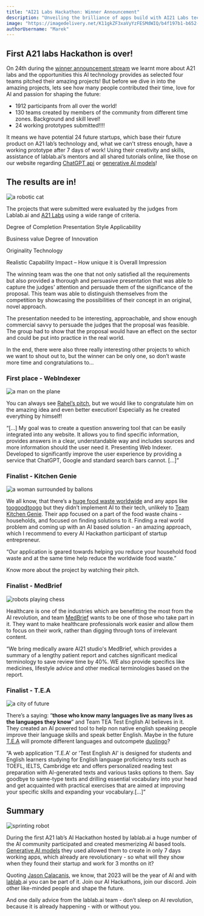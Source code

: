 ```yaml
---
title: "AI21 Labs Hackathon: Winner Announcement"
description: "Unveiling the brilliance of apps build with AI21 Labs technology! Explore the AI21 app and its applications, and applaud the ingenious creators of the Hackathon's victorious projects."
image: "https://imagedelivery.net/K11gkZF3xaVyYzFESMdWIQ/b4f197b1-b652-4f24-99e6-33056c910900/full"
authorUsername: "Marek"
---
```


## First A21 labs Hackathon is over!

On 24th during the [winner announcement stream](https://www.youtube.com/watch?v=2WUAtd4pTxg) we learnt more about A21 labs and the opportunities this AI technology provides as selected four teams pitched their amazing projects! But before we dive in into the amazing projects, lets see how many people contributed their time, love for AI and passion for shaping the future:

* 1912 participants from all over the world!
* 130 teams created by members of the community from different time zones. Background and skill level!
* 24 working prototypes submitted!!!!

It means we have potential 24 future startups, which base their future product on A21 lab’s technology and, what we can't stress enough, have a working prototype after 7 days of work! Using their creativity and skills, assistance of lablab.ai’s mentors and all shared tutorials online, like those on our website regarding [ChatGPT api](https://lablab.ai/tech/openai/chatgpt) or [generative AI models](https://lablab.ai/blog/generative-ai-in-action-real-world-applications-and-examples)!

## The results are in!

<Img src="https://imagedelivery.net/K11gkZF3xaVyYzFESMdWIQ/52362a42-abe0-4c13-eea9-454f25b0f700/full" alt="a robotic cat" />

The projects that were submitted were evaluated by the judges from Lablab.ai and [A21 Labs](https://www.ai21.com/) using a wide range of criteria. 

Degree of Completion Presentation Style Applicability

Business value Degree of Innovation

Originality Technology

Realistic Capability Impact – How unique it is Overall Impression

The winning team was the one that not only satisfied all the requirements but also provided a thorough and persuasive presentation that was able to capture the judges' attention and persuade them of the significance of the proposal. This team was able to distinguish themselves from the competition by showcasing the possibilities of their concept in an original, novel approach.

The presentation needed to be interesting, approachable, and show enough commercial savvy to persuade the judges that the proposal was feasible. The group had to show that the proposal would have an effect on the sector and could be put into practice in the real world.

In the end, there were also three really interesting other projects to which we want to shout out to, but the winner can be only one, so don’t waste more time and congratulations to…

### First place - WebIndexer

<Img src="https://imagedelivery.net/K11gkZF3xaVyYzFESMdWIQ/fa260210-8294-4b30-3220-542a1cb58400/full" alt="a man on the plane" />

You can always see [Rahel’s pitch](https://lablab.ai/event/ai21-labs-hackathon/olympia/webindexer), but we would like to congratulate him on the amazing idea and even better execution! Especially as he created everything by himself!

“[...] My goal was to create a question answering tool that can be easily integrated into any website. It allows you to find specific information, provides answers in a clear, understandable way and includes sources and more information should the user need it. Presenting Web Indexer. Developed to significantly improve the user experience by providing a service that ChatGPT, Google and standard search bars cannot. [...]”

### Finalist - Kitchen Genie

<Img src="https://imagedelivery.net/K11gkZF3xaVyYzFESMdWIQ/5631fab9-a1c4-471c-69f0-ed307e4fd300/full" alt="a woman surrounded by ballons" />

We all know, that there’s a [huge food waste worldwide](https://greenly.earth/en-us/blog/ecology-news/global-food-waste-in-2022) and any apps like [toogoodtoogo](https://toogoodtogo.eu/) but they didn’t implement AI to their tech, unlikely to [Team Kitchen Genie](https://lablab.ai/event/ai21-labs-hackathon/lastminute/kitchen-genie). Their app focused on a part of the food waste chains - households, and focused on finding solutions to it. Finding a real world problem and  coming up with an AI based solution - an amazing approach, which I recommend to every AI Hackathon participant of startup entrepreneur. 

“Our application is geared towards helping you reduce your household food waste and at the same time help reduce the worldwide food waste.”

Know more about the project by watching their pitch.

### Finalist - MedBrief

<Img src="https://imagedelivery.net/K11gkZF3xaVyYzFESMdWIQ/69fa1471-6fc4-462b-7f15-627b39514900/full" alt="robots playing chess" />

Healthcare is one of the industries which are benefitting the most from the AI revolution, and team [MedBrief](https://lablab.ai/event/ai21-labs-hackathon/storyscape/medbrief) wants to be one of those who take part in it. They want to make healthcare professionals work easier and allow them to focus on their work, rather than digging through tons of irrelevant content.

“We bring medically aware AI21 studio's MedBrief, which provides a summary of a lengthy patient report and catches significant medical terminology to save review time by 40%. WE also provide specifics like medicines, lifestyle advice and other medical terminologies based on the report.

### Finalist - T.E.A

<Img src="https://imagedelivery.net/K11gkZF3xaVyYzFESMdWIQ/1756a687-c51c-4eb6-d4a9-1549ebbef900/full" alt="a city of future" />

There’s a saying: “**those who know many languages live as many lives as the languages they know**” and Team TEA Test English AI believes in it. They created an AI powered tool to help non native english speaking people improve their language skills and speak better English. Maybe in the future [T.E.A](https://lablab.ai/event/ai21-labs-hackathon/the-think-tank/tea-test-english-ai) will promote different languages and outcompete [duolingo](https://www.duolingo.com/)?

“A web application 'T.E.A' or 'Test English AI' is designed for students and English learners studying for English language proficiency tests such as TOEFL, IELTS, Cambridge etc and offers personalized reading test preparation with AI-generated texts and various tasks options to them. Say goodbye to same-type texts and drilling essential vocabulary into your head and get acquainted with practical exercises that are aimed at improving your specific skills and expanding your vocabulary.[...]”

## Summary

<Img src="https://imagedelivery.net/K11gkZF3xaVyYzFESMdWIQ/c0e77bd4-d33a-4665-7a01-fd7910884700/full" alt="sprinting robot" />

During the first A21 lab’s AI Hackathon hosted by lablab.ai a huge number of the AI community participated and created mesmerizing AI based tools. [Generative AI models](https://lablab.ai/tech) they used allowed them to create in only 7 days working apps, which already are revolutionary - so what will they show when they found their startup and work for 3 months on it?

Quoting [Jason Calacanis](https://lablab.ai/blog/state-of-the-art-ai-jason-calacanis-the-greatest-startup-investor-of-all-time-number-one-prediction-for-2023), we know, that 2023 will be the year of AI and with [lablab](https://lablab.ai/event).ai you can be part of it. Join our AI Hackathons, join our discord. Join other like-minded people and shape the future. 

And one daily advice from the lablab.ai team - don’t sleep on AI revolution, because it is already happening - with or without you.

